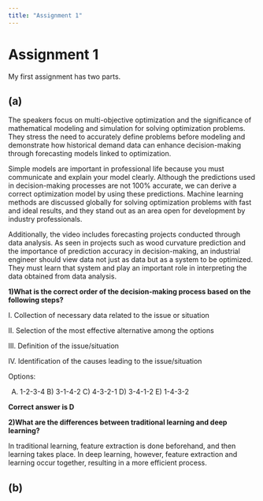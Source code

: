 ```yaml
---
title: "Assignment 1"
---
```


# Assignment 1

My first assignment has two parts.

## (a) 

The speakers focus on multi-objective optimization and the significance of mathematical modeling and simulation for solving optimization problems. They stress the need to accurately define problems before modeling and demonstrate how historical demand data can enhance decision-making through forecasting models linked to optimization.

Simple models are important in professional life because you must communicate and explain your model clearly. Although the predictions used in decision-making processes are not 100% accurate, we can derive a correct optimization model by using these predictions. Machine learning methods are discussed globally for solving optimization problems with fast and ideal results, and they stand out as an area open for development by industry professionals.

Additionally, the video includes forecasting projects conducted through data analysis. As seen in projects such as wood curvature prediction and the importance of prediction accuracy in decision-making, an industrial engineer should view data not just as data but as a system to be optimized. They must learn that system and play an important role in interpreting the data obtained from data analysis.

**1)What is the correct order of the decision-making process based on the following steps?**

I. Collection of necessary data related to the issue or situation

II\. Selection of the most effective alternative among the options

III\. Definition of the issue/situation

IV\. Identification of the causes leading to the issue/situation

Options:

A) 1-2-3-4 B) 3-1-4-2 C) 4-3-2-1 D) 3-4-1-2 E) 1-4-3-2

**Correct answer is D**

**2)What are the differences between traditional learning and deep learning?**

In traditional learning, feature extraction is done beforehand, and then learning takes place. In deep learning, however, feature extraction and learning occur together, resulting in a more efficient process.

## (b)
